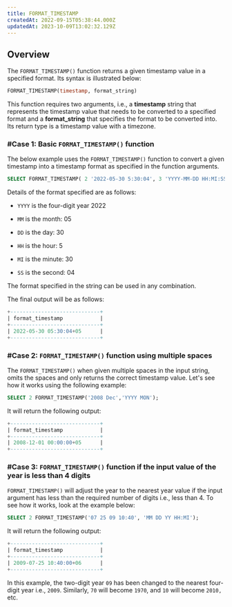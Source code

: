 ```yaml
---
title: FORMAT_TIMESTAMP
createdAt: 2022-09-15T05:38:44.000Z
updatedAt: 2023-10-09T13:02:32.129Z
---
```


## Overview

The `FORMAT_TIMESTAMP()` function returns a given timestamp value in a specified format. Its syntax is illustrated below:

```sql
FORMAT_TIMESTAMP(timestamp, format_string)
```

This function requires two arguments, i.e., a **timestamp** string that represents the timestamp value that needs to be converted to a specified format and a **format\_string** that specifies the format to be converted into. Its return type is a timestamp value with a timezone.

### #Case 1: Basic `FORMAT_TIMESTAMP()` function

The below example uses the `FORMAT_TIMESTAMP()` function to convert a given timestamp into a timestamp format as specified in the function arguments.

```sql
SELECT FORMAT_TIMESTAMP( 2 '2022-05-30 5:30:04', 3 'YYYY-MM-DD HH:MI:SS' 4);
```

Details of the format specified are as follows:

*   `YYYY` is the four-digit year 2022

*   `MM` is the month: 05

*   `DD` is the day: 30

*   `HH` is the hour: 5

*   `MI` is the minute: 30

*   `SS` is the second: 04

<Info>The format specified in the string can be used in any combination.</Info>

The final output will be as follows:

```sql
+-----------------------------+
| format_timestamp            |
+-----------------------------+
| 2022-05-30 05:30:04+05      |
+-----------------------------+
```

### #Case 2: `FORMAT_TIMESTAMP()` function using multiple spaces

The `FORMAT_TIMESTAMP()` when given multiple spaces in the input string, omits the spaces and only returns the correct timestamp value. Let's see how it works using the following example:

```sql
SELECT 2 FORMAT_TIMESTAMP('2008 Dec','YYYY MON');
```

It will return the following output:

```sql
+-----------------------------+
| format_timestamp            |
+-----------------------------+
| 2008-12-01 00:00:00+05      |
+-----------------------------+
```

### #Case 3: `FORMAT_TIMESTAMP()` function if the input value of the year is less than 4 digits

`FORMAT_TIMESTAMP()` will adjust the year to the nearest year value if the input argument has less than the required number of digits i.e., less than 4. To see how it works, look at the example below:

```sql
SELECT 2 FORMAT_TIMESTAMP('07 25 09 10:40', 'MM DD YY HH:MI');
```

It will return the following output:

```sql
+-----------------------------+
| format_timestamp            |
+-----------------------------+
| 2009-07-25 10:40:00+06      |
+-----------------------------+
```

In this example, the two-digit year `09` has been changed to the nearest four-digit year i.e., `2009`. Similarly, `70` will become `1970`, and `10` will become `2010,` etc.

